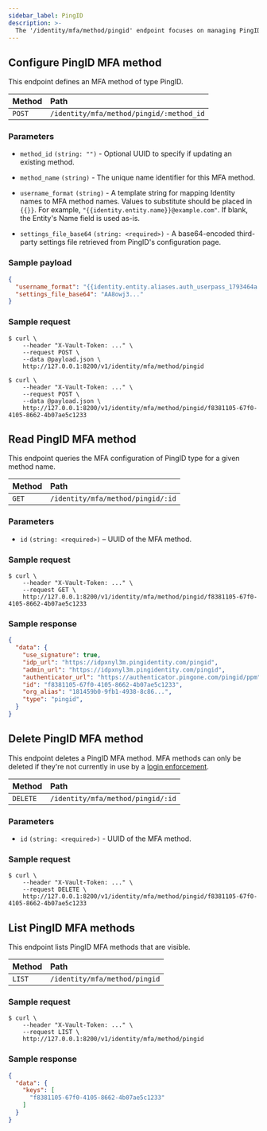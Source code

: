 ```yaml
---
sidebar_label: PingID
description: >-
  The '/identity/mfa/method/pingid' endpoint focuses on managing PingID MFA behaviors in OpenBao.
---
```


## Configure PingID MFA method

This endpoint defines an MFA method of type PingID.

| Method | Path                              |
| :----- | :-------------------------------- |
| `POST` | `/identity/mfa/method/pingid/:method_id` |

### Parameters

- `method_id` `(string: "")` - Optional UUID to specify if updating an existing method.

- `method_name` `(string)` - The unique name identifier for this MFA method.

- `username_format` `(string)` - A template string for mapping Identity names to MFA method names. Values to substitute should be placed in `{{}}`. For example, `"{{identity.entity.name}}@example.com"`. If blank, the Entity's Name field is used as-is.

- `settings_file_base64` `(string: <required>)` - A base64-encoded third-party settings file retrieved from PingID's configuration page.

### Sample payload

```json
{
  "username_format": "{{identity.entity.aliases.auth_userpass_1793464a.name}}",
  "settings_file_base64": "AA8owj3..."
}
```

### Sample request

```shell-session
$ curl \
    --header "X-Vault-Token: ..." \
    --request POST \
    --data @payload.json \
    http://127.0.0.1:8200/v1/identity/mfa/method/pingid
```

```shell-session
$ curl \
    --header "X-Vault-Token: ..." \
    --request POST \
    --data @payload.json \
    http://127.0.0.1:8200/v1/identity/mfa/method/pingid/f8381105-67f0-4105-8662-4b07ae5c1233
```

## Read PingID MFA method

This endpoint queries the MFA configuration of PingID type for a given method
name.

| Method | Path                              |
| :----- | :-------------------------------- |
| `GET`  | `/identity/mfa/method/pingid/:id` |

### Parameters

- `id` `(string: <required>)` – UUID of the MFA method.

### Sample request

```shell-session
$ curl \
    --header "X-Vault-Token: ..." \
    --request GET \
    http://127.0.0.1:8200/v1/identity/mfa/method/pingid/f8381105-67f0-4105-8662-4b07ae5c1233
```

### Sample response

```json
{
  "data": {
    "use_signature": true,
    "idp_url": "https://idpxnyl3m.pingidentity.com/pingid",
    "admin_url": "https://idpxnyl3m.pingidentity.com/pingid",
    "authenticator_url": "https://authenticator.pingone.com/pingid/ppm",
    "id": "f8381105-67f0-4105-8662-4b07ae5c1233",
    "org_alias": "181459b0-9fb1-4938-8c86...",
    "type": "pingid",
  }
}
```

## Delete PingID MFA method

This endpoint deletes a PingID MFA method. MFA methods can only be deleted if they're not currently in use
by a [login enforcement](/api-docs/secret/identity/mfa/login-enforcement).

| Method   | Path                              |
| :------- | :-------------------------------- |
| `DELETE` | `/identity/mfa/method/pingid/:id` |

### Parameters

- `id` `(string: <required>)` - UUID of the MFA method.

### Sample request

```shell-session
$ curl \
    --header "X-Vault-Token: ..." \
    --request DELETE \
    http://127.0.0.1:8200/v1/identity/mfa/method/pingid/f8381105-67f0-4105-8662-4b07ae5c1233
```

## List PingID MFA methods

This endpoint lists PingID MFA methods that are visible.

| Method | Path                          |
| :----- | :---------------------------- |
| `LIST` | `/identity/mfa/method/pingid` |

### Sample request

```shell-session
$ curl \
    --header "X-Vault-Token: ..." \
    --request LIST \
    http://127.0.0.1:8200/v1/identity/mfa/method/pingid
```

### Sample response

```json
{
  "data": {
    "keys": [
      "f8381105-67f0-4105-8662-4b07ae5c1233"
    ]
  }
}
```
